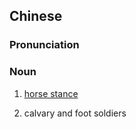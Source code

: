 {{also|马步}}
==Chinese==
{{zh-forms|s=马步}}

===Pronunciation===
{{zh-pron
|m=mǎbù
|cat=n
}}

===Noun===
{{zh-noun}}

# {{lb|zh|martial arts}} [[w:horse stance|horse stance]]
# {{lb|zh|archaic}} calvary and foot soldiers